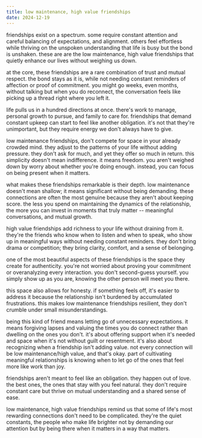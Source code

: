 ```yaml
---
title: low maintenance, high value friendships
date: 2024-12-19
---
```


friendships exist on a spectrum. some require constant attention and careful balancing of expectations, and
alignment. others feel effortless while thriving on the unspoken understanding that life is busy but the
bond is unshaken. these are are the low maintenance, high value friendships that quietly enhance our lives
without weighing us down.

at the core, these friendships are a rare combination of trust and mutual respect. the bond stays as it is,
while not needing constant reminders of affection or proof of commitment. you might go weeks, even months,
without talking but when you do reconnect, the conversation feels like picking up a thread right where you
left it.

life pulls us in a hundred directions at once. there's work to manage, personal growth to pursue, and family
to care for. friendships that demand constant upkeep can start to feel like another obligation. it's not that
they're unimportant, but they require energy we don't always have to give.

low maintenance friendships, don't compete for space in your already crowded mind. they adjust to the patterns
of your life without adding pressure. they don't ask for much, and yet they offer so much in return. this
simplicity doesn't mean indifference. it means freedom. you aren't weighed down by worry about whether you're
doing enough. instead, you can focus on being present when it matters.

what makes these friendships remarkable is their depth. low maintenance doesn't mean shallow; it means
significant without being demanding. these connections are often the most genuine because they aren't about
keeping score. the less you spend on maintaining the dynamics of the relationship, the more you can invest in
moments that truly matter -- meaningful conversations, and mutual growth.

high value friendships add richness to your life without draining from it. they're the friends who know when
to listen and when to speak, who show up in meaningful ways without needing constant reminders. they don't
bring drama or competition; they bring clarity, comfort, and a sense of belonging.

one of the most beautiful aspects of these friendships is the space they create for authenticity. you're not
worried about proving your commitment or overanalyzing every interaction. you don't second-guess yourself. you
simply show up as you are, knowing the other person will meet you there.

this space also allows for honesty. if something feels off, it's easier to address it because the relationship
isn't burdened by accumulated frustrations. this makes low maintenance friendships resilient, they don't
crumble under small misunderstandings.

being this kind of friend means letting go of unnecessary expectations. it means forgiving lapses and valuing
the times you do connect rather than dwelling on the ones you don't. it's about offering support when it's
needed and space when it's not without guilt or resentment. it's also about recognizing when a friendship
isn't adding value. not every connection will be low maintenance/high value, and that's okay. part of
cultivating meaningful relationships is knowing when to let go of the ones that feel more like work than joy.

friendships aren't meant to feel like an obligation. they happen out of love. the best ones, the ones that
stay with you feel natural. they don't require constant care but thrive on mutual understanding and a shared
sense of ease.

low maintenance, high value friendships remind us that some of life's most rewarding connections don't need to
be complicated. they're the quiet constants, the people who make life brighter not by demanding our attention
but by being there when it matters in a way that matters.
